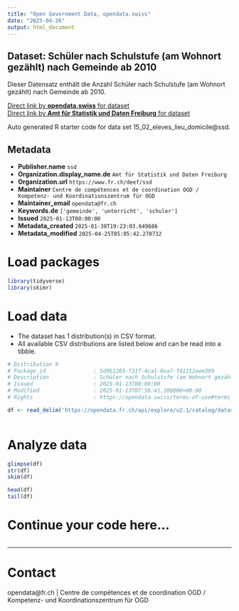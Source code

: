```yaml
---
title: "Open Government Data, opendata.swiss"
date: "2025-04-26"
output: html_document
---
```


## Dataset: Schüler nach Schulstufe (am Wohnort gezählt) nach Gemeinde ab 2010

Dieser Datensatz enthält die Anzahl Schüler nach Schulstufe (am Wohnort gezählt) nach Gemeinde ab 2010.

[Direct link by **opendata.swiss** for dataset](https://opendata.swiss/de/dataset/schuler-nach-schulstufe-am-wohnort-gezahlt-nach-gemeinde-ab-2010)<br>
[Direct link by **Amt für Statistik und Daten Freiburg** for dataset](https://opendata.fr.ch/explore/dataset/15_02_eleves_lieu_domicile/)

Auto generated R starter code for data set 15_02_eleves_lieu_domicile@ssd.

## Metadata

- **Publisher.name** `ssd`
- **Organization.display_name.de** `Amt für Statistik und Daten Freiburg`
- **Organization.url** `https://www.fr.ch/deef/ssd`
- **Maintainer** `Centre de compétences et de coordination OGD / Kompetenz- und Koordinationszentrum für OGD`
- **Maintainer_email** `opendata@fr.ch`
- **Keywords.de** `['gemeinde', 'unterricht', 'schuler']`
- **Issued** `2025-01-13T00:00:00`
- **Metadata_created** `2025-01-30T19:23:03.649686`
- **Metadata_modified** `2025-04-25T05:05:42.270732`


# Load packages

```r

library(tidyverse)
library(skimr)

```

# Load data

-   The dataset has 1 distribution(s) in CSV format.
-   All available CSV distributions are listed below and can be read into a tibble.

```r

# Distribution 0
# Package_id               : 5d9b1203-f31f-4ca1-8ea7-f41212aee399
# Description              : Schüler nach Schulstufe (am Wohnort gezählt) nach Gemeinde ab 2010 (csv)
# Issued                   : 2025-01-13T00:00:00
# Modified                 : 2025-01-13T07:56:41.209000+00:00
# Rights                   : https://opendata.swiss/terms-of-use#terms_by

df <- read_delim('https://opendata.fr.ch/api/explore/v2.1/catalog/datasets/15_02_eleves_lieu_domicile/exports/csv?use_labels=true')



```

# Analyze data

```r

glimpse(df)
str(df)
skim(df)

head(df)
tail(df)

```

# Continue your code here...

```r

```

------------------------------------------------------------------------

# Contact

opendata@fr.ch | Centre de compétences et de coordination OGD / Kompetenz- und Koordinationszentrum für OGD

